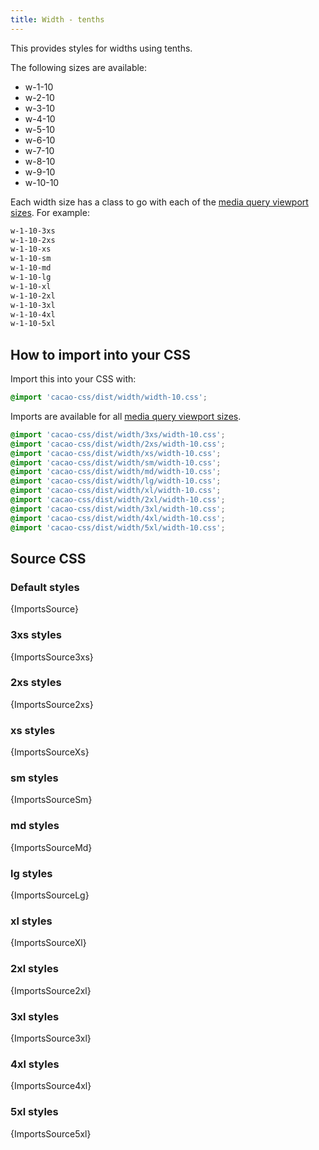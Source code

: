 ```yaml
---
title: Width - tenths
---
```


This provides styles for widths using tenths.

The following sizes are available:

- w-1-10
- w-2-10
- w-3-10
- w-4-10
- w-5-10
- w-6-10
- w-7-10
- w-8-10
- w-9-10
- w-10-10

Each width size has a class to go with each of the [media query viewport sizes](/styles/media#viewport-media-queries). For example:

```css
w-1-10-3xs
w-1-10-2xs
w-1-10-xs
w-1-10-sm
w-1-10-md
w-1-10-lg
w-1-10-xl
w-1-10-2xl
w-1-10-3xl
w-1-10-4xl
w-1-10-5xl
```

## How to import into your CSS

Import this into your CSS with:

```css
@import 'cacao-css/dist/width/width-10.css';
```

Imports are available for all [media query viewport sizes](/styles/media#viewport-media-queries).

```css
@import 'cacao-css/dist/width/3xs/width-10.css';
@import 'cacao-css/dist/width/2xs/width-10.css';
@import 'cacao-css/dist/width/xs/width-10.css';
@import 'cacao-css/dist/width/sm/width-10.css';
@import 'cacao-css/dist/width/md/width-10.css';
@import 'cacao-css/dist/width/lg/width-10.css';
@import 'cacao-css/dist/width/xl/width-10.css';
@import 'cacao-css/dist/width/2xl/width-10.css';
@import 'cacao-css/dist/width/3xl/width-10.css';
@import 'cacao-css/dist/width/4xl/width-10.css';
@import 'cacao-css/dist/width/5xl/width-10.css';
```

## Source CSS

<!-- markdownlint-disable -->

### Default styles

<CodeBlock language="css" title="width/width-10.css">{ImportsSource}</CodeBlock>

### 3xs styles

<CodeBlock language="css" title="width/3xs/width-10.css">{ImportsSource3xs}</CodeBlock>

### 2xs styles

<CodeBlock language="css" title="width/2xs/width-10.css">{ImportsSource2xs}</CodeBlock>

### xs styles

<CodeBlock language="css" title="width/xs/width-10.css">{ImportsSourceXs}</CodeBlock>

### sm styles

<CodeBlock language="css" title="width/sm/width-10.css">{ImportsSourceSm}</CodeBlock>

### md styles

<CodeBlock language="css" title="width/md/width-10.css">{ImportsSourceMd}</CodeBlock>

### lg styles

<CodeBlock language="css" title="width/lg/width-10.css">{ImportsSourceLg}</CodeBlock>

### xl styles

<CodeBlock language="css" title="width/xl/width-10.css">{ImportsSourceXl}</CodeBlock>

### 2xl styles

<CodeBlock language="css" title="width/2xl/width-10.css">{ImportsSource2xl}</CodeBlock>

### 3xl styles

<CodeBlock language="css" title="width/3xl/width-10.css">{ImportsSource3xl}</CodeBlock>

### 4xl styles

<CodeBlock language="css" title="width/4xl/width-10.css">{ImportsSource4xl}</CodeBlock>

### 5xl styles

<CodeBlock language="css" title="width/5xl/width-10.css">{ImportsSource5xl}</CodeBlock>
